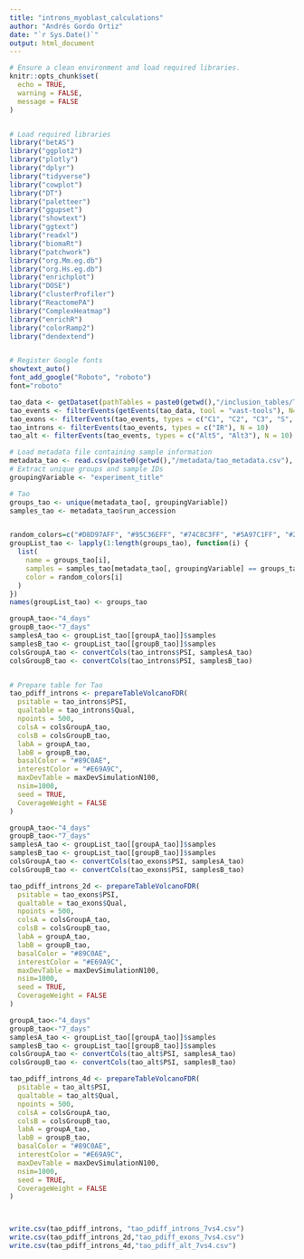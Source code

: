 ```yaml
---
title: "introns_myoblast_calculations"
author: "Andrés Gordo Ortiz"
date: "`r Sys.Date()`"
output: html_document
---
```


```r
# Ensure a clean environment and load required libraries.
knitr::opts_chunk$set(
  echo = TRUE,
  warning = FALSE,
  message = FALSE
)


# Load required libraries
library("betAS")
library("ggplot2")
library("plotly")
library("dplyr")
library("tidyverse")
library("cowplot")
library("DT")
library("paletteer")
library("ggupset")
library("showtext")
library("ggtext")
library("readxl")
library("biomaRt")
library("patchwork")
library("org.Mm.eg.db")
library("org.Hs.eg.db")
library("enrichplot")
library("DOSE")
library("clusterProfiler")
library("ReactomePA")
library("ComplexHeatmap")
library("enrichR")
library("colorRamp2")
library("dendextend")


# Register Google fonts
showtext_auto()
font_add_google("Roboto", "roboto")
font="roboto"
```

```r
tao_data <- getDataset(pathTables = paste0(getwd(),"/inclusion_tables/Tao_INCLUSION_LEVELS_FULL-mm10.tab"), tool = "vast-tools")
tao_events <- filterEvents(getEvents(tao_data, tool = "vast-tools"), N=10) # Extract alternative splicing events
tao_exons <- filterEvents(tao_events, types = c("C1", "C2", "C3", "S", "MIC"), N = 10)
tao_introns <- filterEvents(tao_events, types = c("IR"), N = 10)
tao_alt <- filterEvents(tao_events, types = c("Alt5", "Alt3"), N = 10)

# Load metadata file containing sample information
metadata_tao <- read.csv(paste0(getwd(),"/metadata/tao_metadata.csv"), sep = ",")
# Extract unique groups and sample IDs
groupingVariable <- "experiment_title"

# Tao
groups_tao <- unique(metadata_tao[, groupingVariable])
samples_tao <- metadata_tao$run_accession


random_colors=c("#D8D97AFF", "#95C36EFF", "#74C8C3FF", "#5A97C1FF", "#295384FF", "#0A2E57FF")
groupList_tao <- lapply(1:length(groups_tao), function(i) {
  list(
    name = groups_tao[i],
    samples = samples_tao[metadata_tao[, groupingVariable] == groups_tao[i]],
    color = random_colors[i]
  )
})
names(groupList_tao) <- groups_tao

groupA_tao<-"4_days"
groupB_tao<-"7_days"
samplesA_tao <- groupList_tao[[groupA_tao]]$samples
samplesB_tao <- groupList_tao[[groupB_tao]]$samples
colsGroupA_tao <- convertCols(tao_introns$PSI, samplesA_tao)
colsGroupB_tao <- convertCols(tao_introns$PSI, samplesB_tao)


# Prepare table for Tao
tao_pdiff_introns <- prepareTableVolcanoFDR(
  psitable = tao_introns$PSI,
  qualtable = tao_introns$Qual,
  npoints = 500,
  colsA = colsGroupA_tao,
  colsB = colsGroupB_tao,
  labA = groupA_tao,
  labB = groupB_tao,
  basalColor = "#89C0AE",
  interestColor = "#E69A9C",
  maxDevTable = maxDevSimulationN100,
  nsim=1000,
  seed = TRUE,
  CoverageWeight = FALSE
)

groupA_tao<-"4_days"
groupB_tao<-"7_days"
samplesA_tao <- groupList_tao[[groupA_tao]]$samples
samplesB_tao <- groupList_tao[[groupB_tao]]$samples
colsGroupA_tao <- convertCols(tao_exons$PSI, samplesA_tao)
colsGroupB_tao <- convertCols(tao_exons$PSI, samplesB_tao)

tao_pdiff_introns_2d <- prepareTableVolcanoFDR(
  psitable = tao_exons$PSI,
  qualtable = tao_exons$Qual,
  npoints = 500,
  colsA = colsGroupA_tao,
  colsB = colsGroupB_tao,
  labA = groupA_tao,
  labB = groupB_tao,
  basalColor = "#89C0AE",
  interestColor = "#E69A9C",
  maxDevTable = maxDevSimulationN100,
  nsim=1000,
  seed = TRUE,
  CoverageWeight = FALSE
)

groupA_tao<-"4_days"
groupB_tao<-"7_days"
samplesA_tao <- groupList_tao[[groupA_tao]]$samples
samplesB_tao <- groupList_tao[[groupB_tao]]$samples
colsGroupA_tao <- convertCols(tao_alt$PSI, samplesA_tao)
colsGroupB_tao <- convertCols(tao_alt$PSI, samplesB_tao)

tao_pdiff_introns_4d <- prepareTableVolcanoFDR(
  psitable = tao_alt$PSI,
  qualtable = tao_alt$Qual,
  npoints = 500,
  colsA = colsGroupA_tao,
  colsB = colsGroupB_tao,
  labA = groupA_tao,
  labB = groupB_tao,
  basalColor = "#89C0AE",
  interestColor = "#E69A9C",
  maxDevTable = maxDevSimulationN100,
  nsim=1000,
  seed = TRUE,
  CoverageWeight = FALSE
)



write.csv(tao_pdiff_introns, "tao_pdiff_introns_7vs4.csv")
write.csv(tao_pdiff_introns_2d,"tao_pdiff_exons_7vs4.csv")
write.csv(tao_pdiff_introns_4d,"tao_pdiff_alt_7vs4.csv")
```

